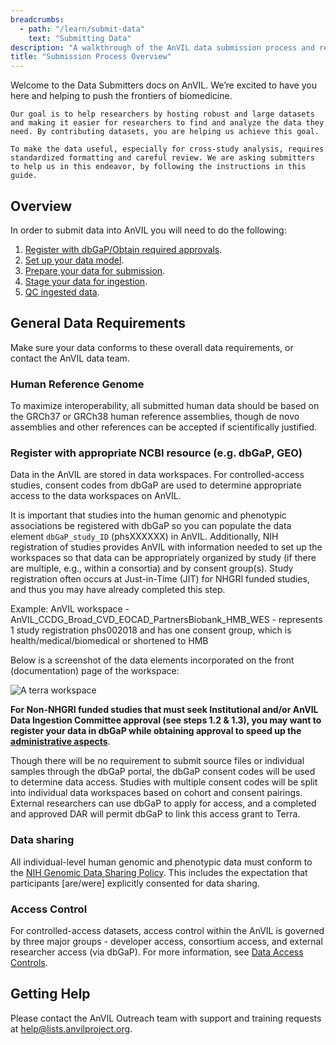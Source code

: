 ```yaml
---
breadcrumbs:
  - path: "/learn/submit-data"
    text: "Submitting Data"
description: "A walkthrough of the AnVIL data submission process and requirements."
title: "Submission Process Overview"
---
```


<Alert icon={false} severity="info">
  <div>
    Welcome to the Data Submitters docs on AnVIL. We’re excited to have you here and helping to push the frontiers of biomedicine.

    Our goal is to help researchers by hosting robust and large datasets and making it easier for researchers to find and analyze the data they need. By contributing datasets, you are helping us achieve this goal.

    To make the data useful, especially for cross-study analysis, requires standardized formatting and careful review. We are asking submitters to help us in this endeavor, by following the instructions in this guide.
  </div>
</Alert>

## Overview

In order to submit data into AnVIL you will need to do the following:

1. [Register with dbGaP/Obtain required approvals](/learn/data-submitters/submission-guide/data-approval-process).
1. [Set up your data model](/learn/data-submitters/submission-guide/set-up-a-data-model).
1. [Prepare your data for submission](/learn/data-submitters/submission-guide/prepare-for-submission).
1. [Stage your data for ingestion](/learn/data-submitters/submission-guide/ingesting-data).
1. [QC ingested data](/learn/data-submitters/submission-guide/qc-data).

## General Data Requirements

Make sure your data conforms to these overall data requirements, or contact the AnVIL data team.

### Human Reference Genome

To maximize interoperability, all submitted human data should be based on the GRCh37 or GRCh38 human reference assemblies, though de novo assemblies and other references can be accepted if scientifically justified.

### Register with appropriate NCBI resource (e.g. dbGaP, GEO)

Data in the AnVIL are stored in data workspaces. For controlled-access studies, consent codes from dbGaP are used to determine appropriate access to the data workspaces on AnVIL.

It is important that studies into the human genomic and phenotypic associations be registered with dbGaP so you can populate the data element `dbGaP_study_ID` (phsXXXXXX) in AnVIL. Additionally, NIH registration of studies provides AnVIL with information needed to set up the workspaces so that data can be appropriately organized by study (if there are multiple, e.g., within a consortia) and by consent group(s). Study registration often occurs at Just-in-Time (JIT) for NHGRI funded studies, and thus you may have already completed this step.

Example: AnVIL workspace - AnVIL_CCDG_Broad_CVD_EOCAD_PartnersBiobank_HMB_WES - represents 1 study registration phs002018 and has one consent group, which is health/medical/biomedical or shortened to HMB

Below is a screenshot of the data elements incorporated on the front (documentation) page of the workspace:

![A terra workspace](/consortia/learn/data-submitters/terra-workspace.png)

**For Non-NHGRI funded studies that must seek Institutional and/or AnVIL Data Ingestion Committee approval (see steps 1.2 & 1.3), you may want to register your data in dbGaP while obtaining approval to speed up the [administrative aspects](/learn/data-submitters/submission-guide/data-approval-process)**.

Though there will be no requirement to submit source files or individual samples through the dbGaP portal, the dbGaP consent codes will be used to determine data access. Studies with multiple consent codes will be split into individual data workspaces based on cohort and consent pairings. External researchers can use dbGaP to apply for access, and a completed and approved DAR will permit dbGaP to link this access grant to Terra.

### Data sharing

All individual-level human genomic and phenotypic data must conform to the [NIH Genomic Data Sharing Policy](https://www.genome.gov/about-nhgri/Policies-Guidance/Genomic-Data-Sharing). This includes the expectation that participants [are/were] explicitly consented for data sharing.

### Access Control

For controlled-access datasets, access control within the AnVIL is governed by three major groups - developer access, consortium access, and external researcher access (via dbGaP). For more information, see [Data Access Controls](/learn/find-data/data-access-controls).

## Getting Help

Please contact the AnVIL Outreach team with support and training requests at [help@lists.anvilproject.org]({anvilHelp}).

